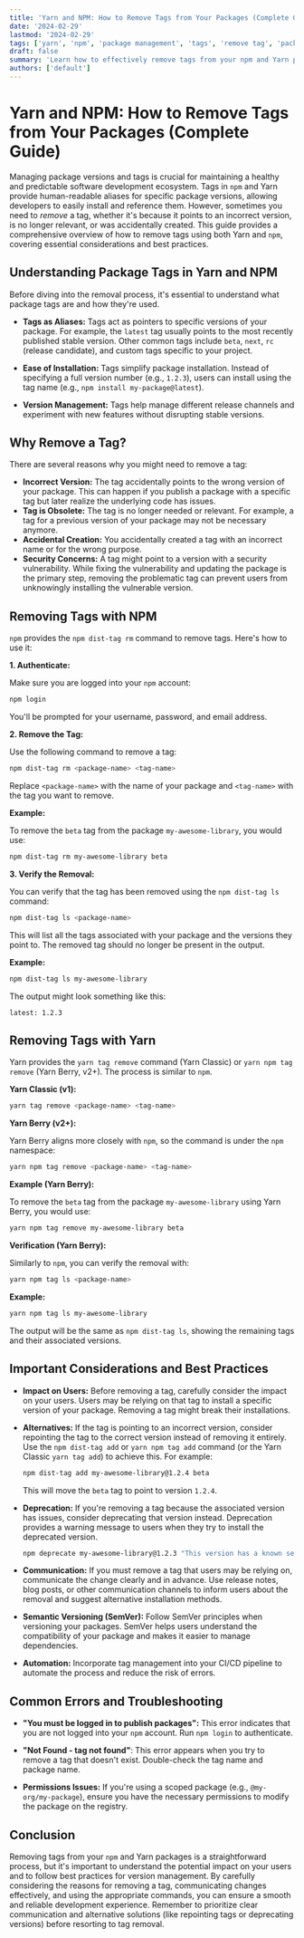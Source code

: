 ```yaml
---
title: 'Yarn and NPM: How to Remove Tags from Your Packages (Complete Guide)'
date: '2024-02-29'
lastmod: '2024-02-29'
tags: ['yarn', 'npm', 'package management', 'tags', 'remove tag', 'package versioning', 'node.js', 'javascript']
draft: false
summary: 'Learn how to effectively remove tags from your npm and Yarn packages, ensuring proper version management and package distribution. This comprehensive guide covers the commands, considerations, and best practices for removing tags without causing issues for your users.'
authors: ['default']
---
```


# Yarn and NPM: How to Remove Tags from Your Packages (Complete Guide)

Managing package versions and tags is crucial for maintaining a healthy and predictable software development ecosystem. Tags in `npm` and Yarn provide human-readable aliases for specific package versions, allowing developers to easily install and reference them. However, sometimes you need to *remove* a tag, whether it's because it points to an incorrect version, is no longer relevant, or was accidentally created. This guide provides a comprehensive overview of how to remove tags using both Yarn and `npm`, covering essential considerations and best practices.

## Understanding Package Tags in Yarn and NPM

Before diving into the removal process, it's essential to understand what package tags are and how they're used.

*   **Tags as Aliases:** Tags act as pointers to specific versions of your package. For example, the `latest` tag usually points to the most recently published stable version. Other common tags include `beta`, `next`, `rc` (release candidate), and custom tags specific to your project.

*   **Ease of Installation:** Tags simplify package installation. Instead of specifying a full version number (e.g., `1.2.3`), users can install using the tag name (e.g., `npm install my-package@latest`).

*   **Version Management:** Tags help manage different release channels and experiment with new features without disrupting stable versions.

## Why Remove a Tag?

There are several reasons why you might need to remove a tag:

*   **Incorrect Version:** The tag accidentally points to the wrong version of your package.  This can happen if you publish a package with a specific tag but later realize the underlying code has issues.
*   **Tag is Obsolete:** The tag is no longer needed or relevant.  For example, a tag for a previous version of your package may not be necessary anymore.
*   **Accidental Creation:** You accidentally created a tag with an incorrect name or for the wrong purpose.
*   **Security Concerns:** A tag might point to a version with a security vulnerability.  While fixing the vulnerability and updating the package is the primary step, removing the problematic tag can prevent users from unknowingly installing the vulnerable version.

## Removing Tags with NPM

`npm` provides the `npm dist-tag rm` command to remove tags. Here's how to use it:

**1. Authenticate:**

Make sure you are logged into your `npm` account:

```bash
npm login
```

You'll be prompted for your username, password, and email address.

**2. Remove the Tag:**

Use the following command to remove a tag:

```bash
npm dist-tag rm <package-name> <tag-name>
```

Replace `<package-name>` with the name of your package and `<tag-name>` with the tag you want to remove.

**Example:**

To remove the `beta` tag from the package `my-awesome-library`, you would use:

```bash
npm dist-tag rm my-awesome-library beta
```

**3. Verify the Removal:**

You can verify that the tag has been removed using the `npm dist-tag ls` command:

```bash
npm dist-tag ls <package-name>
```

This will list all the tags associated with your package and the versions they point to. The removed tag should no longer be present in the output.

**Example:**

```bash
npm dist-tag ls my-awesome-library
```

The output might look something like this:

```
latest: 1.2.3
```

## Removing Tags with Yarn

Yarn provides the `yarn tag remove` command (Yarn Classic) or `yarn npm tag remove` (Yarn Berry, v2+). The process is similar to `npm`.

**Yarn Classic (v1):**

```bash
yarn tag remove <package-name> <tag-name>
```

**Yarn Berry (v2+):**

Yarn Berry aligns more closely with `npm`, so the command is under the `npm` namespace:

```bash
yarn npm tag remove <package-name> <tag-name>
```

**Example (Yarn Berry):**

To remove the `beta` tag from the package `my-awesome-library` using Yarn Berry, you would use:

```bash
yarn npm tag remove my-awesome-library beta
```

**Verification (Yarn Berry):**

Similarly to `npm`, you can verify the removal with:

```bash
yarn npm tag ls <package-name>
```

**Example:**

```bash
yarn npm tag ls my-awesome-library
```

The output will be the same as `npm dist-tag ls`, showing the remaining tags and their associated versions.

## Important Considerations and Best Practices

*   **Impact on Users:** Before removing a tag, carefully consider the impact on your users.  Users may be relying on that tag to install a specific version of your package. Removing a tag might break their installations.

*   **Alternatives:**  If the tag is pointing to an incorrect version, consider repointing the tag to the correct version instead of removing it entirely. Use the `npm dist-tag add` or `yarn npm tag add` command (or the Yarn Classic `yarn tag add`) to achieve this. For example:

    ```bash
    npm dist-tag add my-awesome-library@1.2.4 beta
    ```

    This will move the `beta` tag to point to version `1.2.4`.

*   **Deprecation:**  If you're removing a tag because the associated version has issues, consider deprecating that version instead.  Deprecation provides a warning message to users when they try to install the deprecated version.

    ```bash
    npm deprecate my-awesome-library@1.2.3 "This version has a known security vulnerability. Please upgrade to 1.2.4 or higher."
    ```

*   **Communication:** If you must remove a tag that users may be relying on, communicate the change clearly and in advance.  Use release notes, blog posts, or other communication channels to inform users about the removal and suggest alternative installation methods.

*   **Semantic Versioning (SemVer):**  Follow SemVer principles when versioning your packages. SemVer helps users understand the compatibility of your package and makes it easier to manage dependencies.

*   **Automation:**  Incorporate tag management into your CI/CD pipeline to automate the process and reduce the risk of errors.

## Common Errors and Troubleshooting

*   **"You must be logged in to publish packages":** This error indicates that you are not logged into your `npm` account. Run `npm login` to authenticate.

*   **"Not Found - tag not found"**: This error appears when you try to remove a tag that doesn't exist. Double-check the tag name and package name.

*   **Permissions Issues:**  If you're using a scoped package (e.g., `@my-org/my-package`), ensure you have the necessary permissions to modify the package on the registry.

## Conclusion

Removing tags from your `npm` and Yarn packages is a straightforward process, but it's important to understand the potential impact on your users and to follow best practices for version management. By carefully considering the reasons for removing a tag, communicating changes effectively, and using the appropriate commands, you can ensure a smooth and reliable development experience. Remember to prioritize clear communication and alternative solutions (like repointing tags or deprecating versions) before resorting to tag removal.